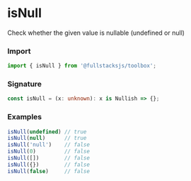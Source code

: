 # isNull

Check whether the given value is nullable (undefined or null)

### Import

```typescript copy
import { isNull } from '@fullstacksjs/toolbox';
```

### Signature

```typescript copy
const isNull = (x: unknown): x is Nullish => {};
```

### Examples

```typescript copy
isNull(undefined) // true
isNull(null)      // true
isNull('null')    // false
isNull(0)         // false
isNull([])        // false
isNull({})        // false
isNull(false)     // false
```
